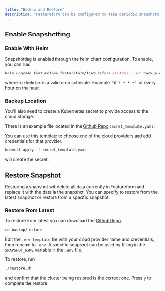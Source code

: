 ```yaml
---
title: "Backup and Restore"
description: "Featureform can be configured to take periodic snapshots of itself that are backed up to your specified cloud storage. In case of an incident, this snapshot can be pulled and reloaded to restore Featureform to a previous state."
---
```


## Enable Snapshotting

### Enable With Helm

Snapshotting is enabled through the helm chart configuration. To enable, you can run:

```bash
helm upgrade featureform featureform/featureform [FLAGS] --set backup.enable=true --set backup.schedule=
```

where `<schedule>` is a valid cron schedule. Example: `"0 * * * *"` for every hour on the hour.

### Backup Location

You'll also need to create a Kubernetes secret to provide access to the cloud storage.

There is an example file located in the [Github Repo](https://github.com/featureform/featureform/tree/main/backup) `secret_template.yaml`.

You can use this template to choose one of the cloud providers and add credentials for that provider.

```bash Running
kubectl apply -f secret_template.yaml
```

will create the secret.

## Restore Snapshot

Restoring a snapshot will delete all data currently in Featureform and replace it with the data in the snapshot. You can specify to restore from the latest snapshot or restore from a specific snapshot.

### Restore From Latest

To restore from latest you can download the [Github Repo](https://github.com/featureform/featureform).

```bash
cd backup/restore
```

Edit the `.env-template` file with your cloud provider name and credentials, then rename to `.env`. A specific snapshot can be used by filling in the `SNAPSHOT_NAME` variable in the `.env` file.

To restore, run

```bash
./restore.sh
```

and confirm that the cluster being restored is the correct one. Press `y` to complete the restore.